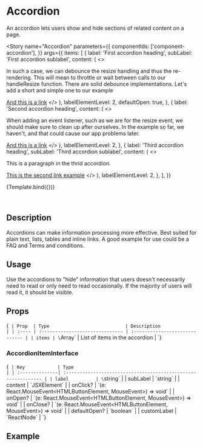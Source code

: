 

<Meta title="Components/Accordion" component={Accordion} />

# Accordion

An accordion lets users show and hide sections of related content on a page.

<Story
  name="Accordion"
  parameters={{
    componentIds: ['component-accordion'],
  }}
  args={{
    items: [
      {
        label: 'First accordion heading',
        subLabel: 'First accordion sublabel',
        content: (
          <>
            <p>
              In such a case, we can debounce the resize handling and thus the
              re-rendering. This will mean to throttle or wait between calls to
              our handleResize function. There are solid debounce
              implementations. Let's add a short and simple one to our example
            </p>
            <a href="#">And this is a link</a>
          </>
        ),
        labelElementLevel: 2,
        defaultOpen: true,
      },
      {
        label: 'Second accordion heading',
        content: (
          <>
            <p>
              When adding an event listener, such as we are for the resize
              event, we should make sure to clean up after ourselves. In the
              example so far, we haven't, and that could cause our app problems
              later.
            </p>
            <a href="#">And this is a link</a>
          </>
        ),
        labelElementLevel: 2,
      },
      {
        label: 'Third accordion heading',
        subLabel: 'Third accordion sublabel',
        content: (
          <>
            <p>This is a paragraph in the thrid accordion.</p>
            <a href="#">This is the second link example</a>
          </>
        ),
        labelElementLevel: 2,
      },
    ],
  }}
>
  {Template.bind({})}
</Story>

<br />

## Description

Accordions can make information processing more effective. Best suited for plain text, lists, tables and inline links. A good example for use could be a FAQ and Terms and conditions.

## Usage

Use the accordions to "hide" information that users doesn't necessarily need to read or only need to read occasionally. If the majority of users will read it, it should be visible.

## Props

<Markdown>{`
| Prop  | Type                            | Description                    |
| :---- | :------------------------------ | :----------------------------- |
| items | \`Array<AccordionItemInterface>\` | List of items in the accordion |
`}</Markdown>

### AccordionItemInterface

<Markdown>{`
| Key            | Type                                                           |
| :--------------| :------------------------------------------------------------- |
| label          | \`string\`                                                       |
| subLabel       | \`string\`                                                       |
| content        | \`JSXElement\`                                                   |
| onClick?       | \`(e: React.MouseEvent<HTMLButtonElement, MouseEvent>) => void\` |
| onOpen?        | \`(e: React.MouseEvent<HTMLButtonElement, MouseEvent>) => void\` |
| onClose?       | \`(e: React.MouseEvent<HTMLButtonElement, MouseEvent>) => void\` |
| defaultOpen?   | \`boolean\` |
| customLabel    | \`ReactNode\`                                                 |
`}</Markdown>

## Example

<Canvas>
  <Story id="components-accordion--accordion" />
</Canvas>
